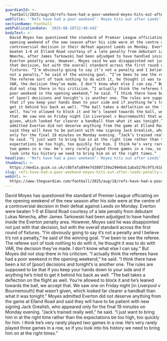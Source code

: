 ```yaml
---
guardianId: >-
  football/2025/aug/18/refs-have-had-a-poor-weekend-moyes-hits-out-after-leeds-penalty-winner
webTitle: '‘Refs have had a poor weekend’: Moyes hits out after Leeds’ penalty winner'
sectionName: Football
webPublicationDate: '2025-08-18T22:40:44Z'
bodyText: >-
  David Moyes has questioned the standard of Premier League officiating on the
  opening weekend of the new season after his side were at the centre of a
  controversial decision in their defeat against Leeds on Monday. Everton were
  beaten 1-0 at Elland Road courtesy of a late penalty from debutant Lukas
  Nmecha, after James Tarkowski had been adjudged to have handled inside the
  Everton penalty area. However, Moyes said he was disappointed not just with
  that decision, but with the overall standard across the first round of
  fixtures. “I’m obviously going to say it’s not a penalty and I believe it’s
  not a penalty,” he said of the winning goal. “I’ve been to see the referee.
  The referee sort of took nothing to do with it, he thought it was to do with
  VAR, the decision they’ve made. I don’t know what else I can say.” But Moyes
  did not stop there in his criticism. “I actually think the referees have had a
  poor weekend in the opening weekend,” he said. “I think there have been a lot
  of [poor] decisions and tonight’s is another one. The rules are supposed to be
  that if you keep your hands down to your side and if anything he’s tried to
  get it behind his back as well. “The ball takes a deflection on the flight as
  well. You’re allowed to block it and he’s leaned towards the ball, we accept
  that. We saw one on Friday night [in Liverpool v Bournemouth] that wasn’t
  given, which looked far clearer a handball than what it was tonight.” Moyes
  admitted Everton did not deserve anything from the game at Elland Road and
  said they will have to be patient with new signing Jack Grealish, who appeared
  only for the final 19 minutes on Monday evening. “Jack’s trained really well,”
  he said. “I just want to bring him in at the right time rather than the
  expectations be too high, too quickly for him. I think he’s very rarely played
  two games in a row. He’s very rarely played three games in a row, so if you
  look into his history we need to bring him on at the right times.”
headline: '‘Refs have had a poor weekend’: Moyes hits out after Leeds’ penalty winner'
thumbnail: >-
  https://media.guim.co.uk/c8bfafa894e7d3807159a2904bdc1aba5276c9f5/618_133_1672_1338/500.jpg
slug: refs-have-had-a-poor-weekend-moyes-hits-out-after-leeds-penalty-winner
webUrl: >-
  https://www.theguardian.com/football/2025/aug/18/refs-have-had-a-poor-weekend-moyes-hits-out-after-leeds-penalty-winner
---
```

David Moyes has questioned the standard of Premier League officiating on the opening weekend of the new season after his side were at the centre of a controversial decision in their defeat against Leeds on Monday. Everton were beaten 1-0 at Elland Road courtesy of a late penalty from debutant Lukas Nmecha, after James Tarkowski had been adjudged to have handled inside the Everton penalty area. However, Moyes said he was disappointed not just with that decision, but with the overall standard across the first round of fixtures. “I’m obviously going to say it’s not a penalty and I believe it’s not a penalty,” he said of the winning goal. “I’ve been to see the referee. The referee sort of took nothing to do with it, he thought it was to do with VAR, the decision they’ve made. I don’t know what else I can say.” But Moyes did not stop there in his criticism. “I actually think the referees have had a poor weekend in the opening weekend,” he said. “I think there have been a lot of [poor] decisions and tonight’s is another one. The rules are supposed to be that if you keep your hands down to your side and if anything he’s tried to get it behind his back as well. “The ball takes a deflection on the flight as well. You’re allowed to block it and he’s leaned towards the ball, we accept that. We saw one on Friday night [in Liverpool v Bournemouth] that wasn’t given, which looked far clearer a handball than what it was tonight.” Moyes admitted Everton did not deserve anything from the game at Elland Road and said they will have to be patient with new signing Jack Grealish, who appeared only for the final 19 minutes on Monday evening. “Jack’s trained really well,” he said. “I just want to bring him in at the right time rather than the expectations be too high, too quickly for him. I think he’s very rarely played two games in a row. He’s very rarely played three games in a row, so if you look into his history we need to bring him on at the right times.”

